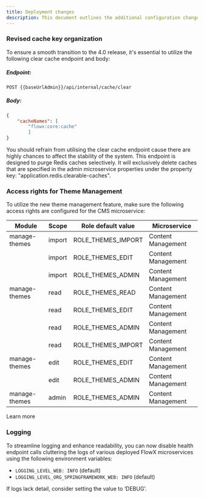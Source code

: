 ```yaml
---
title: Deployment changes
description: This document outlines the additional configuration changes required for deployment in version 4.0
---
```


### Revised cache key organization

To ensure a smooth transition to the 4.0 release, it's essential to utilize the following clear cache endpoint and body:

##### Endpoint:

`POST {{baseUrlAdmin}}/api/internal/cache/clear`

##### Body:

```json
{
    "cacheNames": [
        "flowx:core:cache"
        ]
}
```

<Warning>
You should refrain from utilising the clear cache endpoint cause there are highly chances to affect the stability of the system.
</Warning>

<Info>
This endpoint is designed to purge Redis caches selectively. It will exclusively delete caches that are specified in the admin microservice properties under the property key: "application.redis.clearable-caches".
</Info>

<Card title="Clear Cache 4.0" href ="/4.0/docs/api/clear-cache4.0" icon ="link">
</Card>



### Access rights for Theme Management

To utilize the new theme management feature, make sure the following access rights are configured for the CMS microservice:

| Module        | Scope  | Role default value | Microservice       |
| ------------- | ------ | ------------------ | ------------------ |
| manage-themes | import | ROLE_THEMES_IMPORT | Content Management |
|               | import | ROLE_THEMES_EDIT   | Content Management |
|               | import | ROLE_THEMES_ADMIN  | Content Management |
| manage-themes | read   | ROLE_THEMES_READ   | Content Management |
|               | read   | ROLE_THEMES_EDIT   | Content Management |
|               | read   | ROLE_THEMES_ADMIN  | Content Management |
|               | read   | ROLE_THEMES_IMPORT | Content Management |
| manage-themes | edit   | ROLE_THEMES_EDIT   | Content Management |
|               | edit   | ROLE_THEMES_ADMIN  | Content Management |
| manage-themes | admin  | ROLE_THEMES_ADMIN  | Content Management |


<Card title ="FlowX CMS access rights" href="/4.0/setup-guides/access-management/configuring-access-rights-for-cms" icon="link">
Learn more
</Card>

### Logging

To streamline logging and enhance readability, you can now disable health endpoint calls cluttering the logs of various deployed FlowX microservices using the following environment variables:

- `LOGGING_LEVEL_WEB: INFO` (default)
- `LOGGING_LEVEL_ORG_SPRINGFRAMEWORK_WEB: INFO` (default)

<Info>
If logs lack detail, consider setting the value to ‘DEBUG’.
</Info>